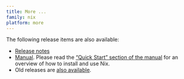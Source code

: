 ```yaml
---
title: More ...
family: nix
platform: more
---
```



The following release items are also available:

- <a href={NIX_RELEASE_NOTES_LINK}>Release notes</a>
- [Manual](/manual/nix/stable). Please read the [“Quick Start” section of the manual](/manual/nix/stable/quick-start) for an overview of how to install and use Nix.
- Old releases are [also available](https://releases.nixos.org/?prefix=nix).
